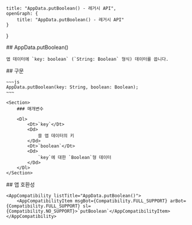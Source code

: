 
    title: "AppData.putBoolean() - 레거시 API",
    openGraph: {
        title: "AppData.putBoolean() - 레거시 API"
    }
}

<Section>
    ## AppData.putBoolean()

    앱 데이터에 `key: boolean` (`String: Boolean` 형식) 데이터를 씁니다.
</Section>
<Section>
    ## 구문

    ~~~js
    AppData.putBoolean(key: String, boolean: Boolean);
    ~~~

    <Section>
        ### 매개변수

        <Dl>
            <Dt>`key`</Dt>
            <Dd>
                쓸 앱 데이터의 키
            </Dd>
            <Dt>`boolean`</Dt>
            <Dd>
                `key`에 대한 `Boolean`형 데이터
            </Dd>
        </Dl>
    </Section>
</Section>
<Section>
    ## 앱 호환성

    <AppCompatibility listTitle="AppData.putBoolean()">
        <AppCompatibilityItem msgBot={Compatibility.FULL_SUPPORT} arBot={Compatibility.FULL_SUPPORT} sl={Compatibility.NO_SUPPORT}>`putBoolean`</AppCompatibilityItem>
    </AppCompatibility>
</Section>